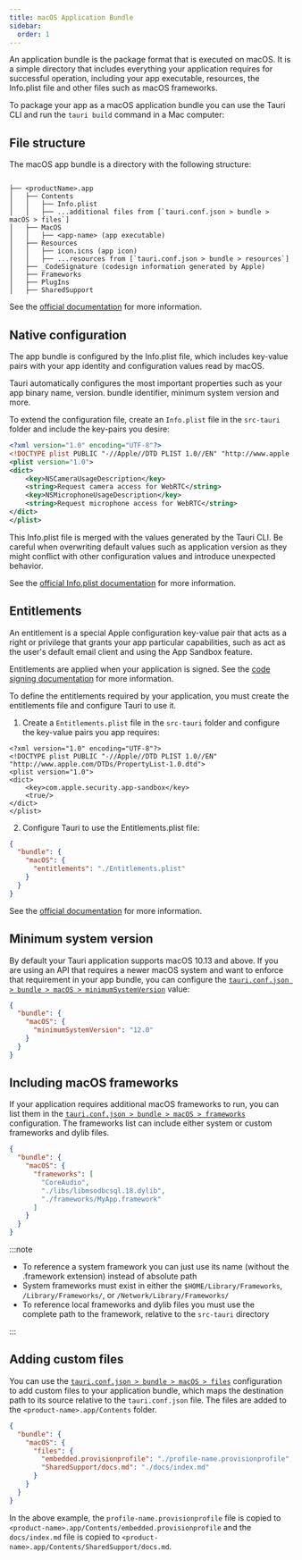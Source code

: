 ```yaml
---
title: macOS Application Bundle
sidebar:
  order: 1
---
```



An application bundle is the package format that is executed on macOS. It is a simple directory that includes everything your application requires for successful operation,
including your app executable, resources, the Info.plist file and other files such as macOS frameworks.

To package your app as a macOS application bundle you can use the Tauri CLI and run the `tauri build` command in a Mac computer:

<CommandTabs
  npm="npm run tauri build --bundles app"
  yarn="yarn tauri build --bundles app"
  pnpm="pnpm tauri build --bundles app"
  cargo="cargo tauri build --bundles app"
/>

## File structure

The macOS app bundle is a directory with the following structure:

```

├── <productName>.app
│   ├── Contents
│   │   ├── Info.plist
│   │   ├── ...additional files from [`tauri.conf.json > bundle > macOS > files`]
│   ├── MacOS
│   │   ├── <app-name> (app executable)
│   ├── Resources
│   │   ├── icon.icns (app icon)
│   │   ├── ...resources from [`tauri.conf.json > bundle > resources`]
│   ├── _CodeSignature (codesign information generated by Apple)
│   ├── Frameworks
│   ├── PlugIns
│   ├── SharedSupport
```

See the [official documentation](https://developer.apple.com/library/archive/documentation/CoreFoundation/Conceptual/CFBundles/BundleTypes/BundleTypes.html) for more information.

## Native configuration

The app bundle is configured by the Info.plist file, which includes key-value pairs with your app identity and configuration values read by macOS.

Tauri automatically configures the most important properties such as your app binary name, version. bundle identifier, minimum system version and more.

To extend the configuration file, create an `Info.plist` file in the `src-tauri` folder and include the key-pairs you desire:

```xml title="src-tauri/Info.plist"
<?xml version="1.0" encoding="UTF-8"?>
<!DOCTYPE plist PUBLIC "-//Apple//DTD PLIST 1.0//EN" "http://www.apple.com/DTDs/PropertyList-1.0.dtd">
<plist version="1.0">
<dict>
	<key>NSCameraUsageDescription</key>
	<string>Request camera access for WebRTC</string>
	<key>NSMicrophoneUsageDescription</key>
	<string>Request microphone access for WebRTC</string>
</dict>
</plist>

```

This Info.plist file is merged with the values generated by the Tauri CLI. Be careful when overwriting default values such as application version as they might conflict with other configuration values
and introduce unexpected behavior.

See the [official Info.plist documentation] for more information.

## Entitlements

An entitlement is a special Apple configuration key-value pair that acts as a right or privilege that grants your app particular capabilities,
such as act as the user's default email client and using the App Sandbox feature.

Entitlements are applied when your application is signed. See the [code signing documentation] for more information.

To define the entitlements required by your application, you must create the entitlements file and configure Tauri to use it.

1. Create a `Entitlements.plist` file in the `src-tauri` folder and configure the key-value pairs you app requires:

```plist title="src-tauri/Entitlements.plist"
<?xml version="1.0" encoding="UTF-8"?>
<!DOCTYPE plist PUBLIC "-//Apple//DTD PLIST 1.0//EN" "http://www.apple.com/DTDs/PropertyList-1.0.dtd">
<plist version="1.0">
<dict>
    <key>com.apple.security.app-sandbox</key>
    <true/>
</dict>
</plist>
```

2. Configure Tauri to use the Entitlements.plist file:

```json
{
  "bundle": {
    "macOS": {
      "entitlements": "./Entitlements.plist"
    }
  }
}
```

See the [official documentation](https://developer.apple.com/documentation/bundleresources/entitlements) for more information.

## Minimum system version

By default your Tauri application supports macOS 10.13 and above. If you are using an API that requires a newer macOS system and want to enforce that requirement in your app bundle,
you can configure the [`tauri.conf.json > bundle > macOS > minimumSystemVersion`] value:

```json
{
  "bundle": {
    "macOS": {
      "minimumSystemVersion": "12.0"
    }
  }
}
```

## Including macOS frameworks

If your application requires additional macOS frameworks to run, you can list them in the [`tauri.conf.json > bundle > macOS > frameworks`] configuration.
The frameworks list can include either system or custom frameworks and dylib files.

```json
{
  "bundle": {
    "macOS": {
      "frameworks": [
        "CoreAudio",
        "./libs/libmsodbcsql.18.dylib",
        "./frameworks/MyApp.framework"
      ]
    }
  }
}
```

:::note

- To reference a system framework you can just use its name (without the .framework extension) instead of absolute path
- System frameworks must exist in either the `$HOME/Library/Frameworks`, `/Library/Frameworks/`, or `/Network/Library/Frameworks/`
- To reference local frameworks and dylib files you must use the complete path to the framework, relative to the `src-tauri` directory

:::

## Adding custom files

You can use the [`tauri.conf.json > bundle > macOS > files`] configuration to add custom files to your application bundle,
which maps the destination path to its source relative to the `tauri.conf.json` file.
The files are added to the `<product-name>.app/Contents` folder.

```json
{
  "bundle": {
    "macOS": {
      "files": {
        "embedded.provisionprofile": "./profile-name.provisionprofile",
        "SharedSupport/docs.md": "./docs/index.md"
      }
    }
  }
}
```

In the above example, the `profile-name.provisionprofile` file is copied to `<product-name>.app/Contents/embedded.provisionprofile`
and the `docs/index.md` file is copied to `<product-name>.app/Contents/SharedSupport/docs.md`.

[`tauri.conf.json > bundle > macOS > frameworks`]: /reference/config/#frameworks-1
[`tauri.conf.json > bundle > macOS > files`]: /reference/config/#files-2
[`tauri.conf.json > bundle > resources`]: /reference/config/#resources
[official Info.plist documentation]: https://developer.apple.com/documentation/bundleresources/information_property_list
[code signing documentation]: /distribute/signing/macos
[`tauri.conf.json > bundle > macOS > minimumSystemVersion`]: /reference/config/#minimumsystemversion
